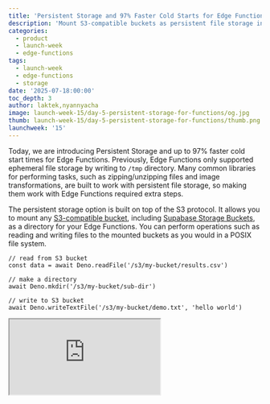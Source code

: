 ```yaml
---
title: 'Persistent Storage and 97% Faster Cold Starts for Edge Functions'
description: 'Mount S3-compatible buckets as persistent file storage in Edge Functions with up to 97% faster cold start times.'
categories:
  - product
  - launch-week
  - edge-functions
tags:
  - launch-week
  - edge-functions
  - storage
date: '2025-07-18:00:00'
toc_depth: 3
author: laktek,nyannyacha
image: launch-week-15/day-5-persistent-storage-for-functions/og.jpg
thumb: launch-week-15/day-5-persistent-storage-for-functions/thumb.png
launchweek: '15'
---
```


Today, we are introducing Persistent Storage and up to 97% faster cold start times for Edge Functions. Previously, Edge Functions only supported ephemeral file storage by writing to `/tmp` directory. Many common libraries for performing tasks, such as zipping/unzipping files and image transformations, are built to work with persistent file storage, so making them work with Edge Functions required extra steps.

The persistent storage option is built on top of the S3 protocol. It allows you to mount any [S3-compatible bucket](https://supabase.com/docs/guides/storage/s3/compatibility), including [Supabase Storage Buckets](https://supabase.com/docs/guides/storage), as a directory for your Edge Functions. You can perform operations such as reading and writing files to the mounted buckets as you would in a POSIX file system.

```tsx
// read from S3 bucket
const data = await Deno.readFile('/s3/my-bucket/results.csv')

// make a directory
await Deno.mkdir('/s3/my-bucket/sub-dir')

// write to S3 bucket
await Deno.writeTextFile('/s3/my-bucket/demo.txt', 'hello world')
```

<div className="video-container mb-8">
  <iframe
    className="w-full"
    src="https://www.youtube-nocookie.com/embed/h3mQrDC4g14"
    title="Persistent Storage and Faster Boot Times for Edge Functions"
    allow="accelerometer; autoplay; clipboard-write; encrypted-media; fullscreen; gyroscope; picture-in-picture; web-share"
    allowfullscreen
  />
</div>

## How to configure

To access an S3 bucket from Edge Functions, you must set the following as environment variables in Edge Function Secrets.

- `S3FS_ENDPOINT_URL`
- `S3FS_REGION`
- `S3FS_ACCESS_KEY_ID`
- `S3FS_SECRET_ACCESS_KEY`

If you are using Supabase Storage, [follow this guide](https://supabase.com/docs/guides/storage/s3/authentication) to enable and create an access key and id.

## Use Case: SQLite in Edge Functions

The S3 File System simplifies workflows that involve reading and transforming data stored in an S3 bucket.

For example, imagine you are building an IoT app where a device backs up its SQLite database to S3. You can set up a scheduled Edge Function to read this data and then push the data to your primary Postgres database for aggregates and reporting.

```tsx
// Following example is simplified for readability

import { DB } from "https://deno.land/x/sqlite@v3.9.1/mod.ts";
import { supabase } from '../shared/client.ts'

const today = new Date().toISOString().split('T')[0]
const backupDBPath = `backups/backup-${today}.db`

// Use S3 FS to read the Sqlite DB
const data = Deno.readFileSync(`/s3/${backupDBPath}`);

// Create an in-memory SQLite from the data downloaded from S3
// This is faster than directly reading from S3
const db = new DB();
db.deserialize(data);

function calculateStats(rows: IoTData[], date: string): StatsSummary {
  // ....
}

Deno.serve(async (req)=>{
  // Assuming IoT data is stored in a table called 'sensor_data'
  const rows = db.queryEntries<IoTData>(`
    SELECT * FROM sensor_data
    WHERE date(timestamp) = date('now', 'localtime')
  `)

  // Calculate statistics
  const stats = calculateStats(rows, today)

 // Insert stats into Supabase
 const { data, error } = await supabase
    .from('iot_daily_stats')
    .insert([stats])

  return new Response("OK);
});

```

## 97% Faster Function Boot Times, Even Under Load

Previously, Edge Functions with large dependencies or doing preparation work at the start (e.g., parsing/loading configs, initializing AI models) would incur a noticeable boot delay. Sometimes, these slow neighbors can impact other functions running on the same machine. All JavaScript _workers_ in the Supabase Edge Functions Runtime were cooperatively scheduled on the same [**Tokio thread pool**](https://github.com/tokio-rs/tokio). If one worker had heavy startup logic, such as parsing JavaScript modules or running synchronous operations, it could delay every worker scheduled after. This led to occasional long‑tail latency spikes in high-traffic projects.

To address this issue, we moved workers which are still performing initial script evaluation onto a dedicated blocking pool. This approach prevents heavy initialization tasks from blocking the Tokio thread, significantly reducing boot time spikes for other functions.

### The result

Boot times are now more predictable and wait times for cold starts are now much faster. Here’s a result of a [benchmark](https://github.com/supabase/edge-runtime/blob/develop/k6/specs/mixed.ts) we did to compare boot times before and after these changes.

| Metric           | Before     | After     | (Delta)   |
| ---------------- | ---------- | --------- | --------- |
| **Avg**          | **870 ms** | **42 ms** | **95 %**  |
| **P95**          | 8,502 ms   | 86 ms     | **99 %**  |
| **P99**          | 15,069 ms  | 460 ms    | **97 %**  |
| **Worst**        | 24,300 ms  | 1 630 ms  | **93 %**  |
| **Spikes > 1 s** | 47 %       | 4 %       | **43 pp** |

## Support for Synchronous APIs

By offloading expensive compute at function boot time onto a separate pool, we were able to enable the use of synchronous File APIs during function boot time. Some libraries only support synchronous File APIs (eg, SQLite), and this would allow you to set them up on Edge Functions before it starts processing requests.

You can now safely use the following synchronous Deno APIs (and their Node counterparts) _during_ initial script evaluation:

- Deno.statSync
- Deno.removeSync
- Deno.writeFileSync
- Deno.writeTextFileSync
- Deno.readFileSync
- Deno.readTextFileSync
- Deno.mkdirSync
- Deno.makeTempDirSync
- Deno.readDirSync

**Keep in mind** that the sync APIs are available only during initial script evaluation and aren’t supported in callbacks like HTTP handlers or setTimeout.

```tsx
Deno.statSync('...') // ✅

setTimeout(() => {
  Deno.statSync('...') // 💣 ERROR! Deno.statSync is blocklisted on the current context
})

Deno.serve(() => {
  Deno.statSync('...') // 💣 ERROR! Deno.statSync is blocklisted on the current context
})
```

## Try it on Preview Today

These changes will be rolled out along with the Deno 2 upgrade to all clusters within the next 2 weeks. Meanwhile, you can use the Preview cluster if you'd like to try them out today. Please see [this guide](https://github.com/orgs/supabase/discussions/36814) on how to test your functions in Preview cluster.
